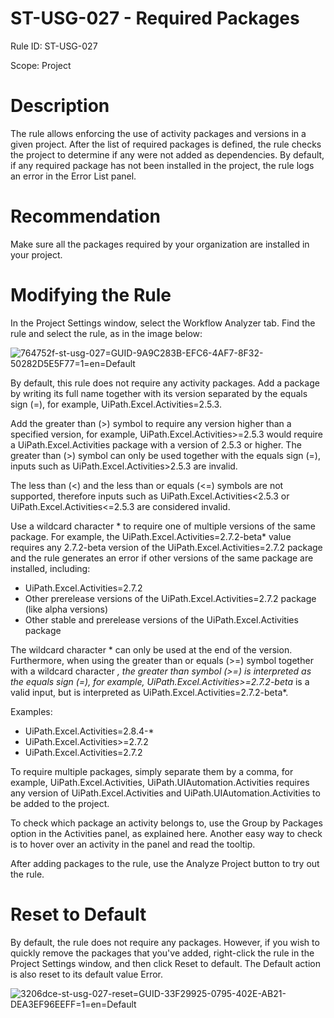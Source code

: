 ﻿# ST-USG-027 - Required Packages

Rule ID: ST-USG-027

Scope: Project

# Description

The rule allows enforcing the use of activity packages and versions in a given project. After the list of required packages is defined, the rule checks the project to determine if any were not added as dependencies. By default, if any required package has not been installed in the project, the rule logs an error in the Error List panel.

# Recommendation

Make sure all the packages required by your organization are installed in your project.

# Modifying the Rule

In the Project Settings window, select the Workflow Analyzer tab. Find the rule and select the rule, as in the image below:

![764752f-st-usg-027=GUID-9A9C283B-EFC6-4AF7-8F32-50282D5E5F77=1=en=Default](/images/764752f-st-usg-027=GUID-9A9C283B-EFC6-4AF7-8F32-50282D5E5F77=1=en=Default.png)

By default, this rule does not require any activity packages. Add a package by writing its full name together with its version separated by the equals sign (=), for example, UiPath.Excel.Activities=2.5.3.

Add the greater than (>) symbol to require any version higher than a specified version, for example, UiPath.Excel.Activities>=2.5.3 would require a UiPath.Excel.Activities package with a version of 2.5.3 or higher. The greater than (>) symbol can only be used together with the equals sign (=), inputs such as UiPath.Excel.Activities>2.5.3 are invalid.

The less than (<) and the less than or equals (<=) symbols are not supported, therefore inputs such as UiPath.Excel.Activities<2.5.3 or UiPath.Excel.Activities<=2.5.3 are considered invalid.

Use a wildcard character * to require one of multiple versions of the same package. For example, the UiPath.Excel.Activities=2.7.2-beta* value requires any 2.7.2-beta version of the UiPath.Excel.Activities=2.7.2 package and the rule generates an error if other versions of the same package are installed, including:

* UiPath.Excel.Activities=2.7.2
* Other prerelease versions of the UiPath.Excel.Activities=2.7.2 package (like alpha versions)
* Other stable and prerelease versions of the UiPath.Excel.Activities package

The wildcard character * can only be used at the end of the version. Furthermore, when using the greater than or equals (>=) symbol together with a wildcard character *, the greater than symbol (>=) is interpreted as the equals sign (=), for example, UiPath.Excel.Activities>=2.7.2-beta* is a valid input, but is interpreted as UiPath.Excel.Activities=2.7.2-beta*.

Examples:

* UiPath.Excel.Activities=2.8.4-*
* UiPath.Excel.Activities>=2.7.2
* UiPath.Excel.Activities=2.7.2

To require multiple packages, simply separate them by a comma, for example, UiPath.Excel.Activities, UiPath.UIAutomation.Activities requires any version of UiPath.Excel.Activities and UiPath.UIAutomation.Activities to be added to the project.

To check which package an activity belongs to, use the Group by Packages option in the Activities panel, as explained here. Another easy way to check is to hover over an activity in the panel and read the tooltip.

After adding packages to the rule, use the Analyze Project button to try out the rule.

# Reset to Default

By default, the rule does not require any packages. However, if you wish to quickly remove the packages that you've added, right-click the rule in the Project Settings window, and then click Reset to default. The Default action is also reset to its default value Error.

![3206dce-st-usg-027-reset=GUID-33F29925-0795-402E-AB21-DEA3EF96EEFF=1=en=Default](/images/3206dce-st-usg-027-reset=GUID-33F29925-0795-402E-AB21-DEA3EF96EEFF=1=en=Default.png)
